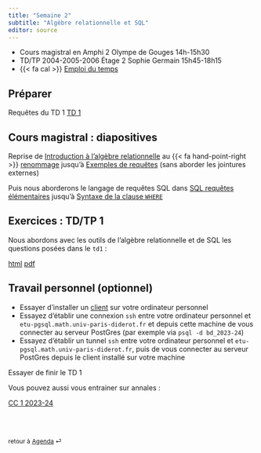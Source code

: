 ```yaml
---
title: "Semaine 2"
subtitle: "Algèbre relationnelle et SQL"
editor: source
---
```


::: callout-important

-   Cours magistral en Amphi 2 Olympe de Gouges 14h-15h30
-   TD/TP 2004-2005-2006 Étage 2 Sophie Germain 15h45-18h15
-   {{< fa cal >}} [Emploi du temps](https://edt.math.univ-paris-diderot.fr/#/parcours/miashs/l3)

:::

## Préparer

Requêtes du TD 1 [TD 1](/workshops/td1.html) 

## Cours magistral : diapositives

Reprise de 
[Introduction à l'algèbre relationnelle](/slides/SQL_0.html) 
au {{< fa hand-point-right >}} [renommage](/slides/SQL_0.html#/renommage){target="_blank"} jusqu'à [Exemples de requêtes](/slides/SQL_0.html#/exemples-de-requêtes) (sans aborder les jointures externes)


Puis nous aborderons le langage de requêtes SQL dans 
[SQL requêtes élémentaires](/slides/SQL_1.html)
jusqu'à [Syntaxe de la clause `WHERE`](/slides/SQL_1.html#/syntaxe-de-la-condition-where-...-suite-3)

## Exercices : TD/TP 1


Nous abordons avec les outils de l'algèbre relationnelle et de SQL les questions posées dans le `td1` :

[html](/workshops/td1.html)  [pdf](/workshops/td1.pdf)


## Travail personnel (optionnel)

- Essayer d'installer un [client](/computing-access.qmd) sur votre ordinateur personnel 
- Essayez d'établir une connexion `ssh`  entre votre ordinateur personnel et `etu-pgsql.math.univ-paris-diderot.fr` et depuis cette machine de vous connecter au serveur PostGres (par exemple via `psql -d bd_2023-24`)
- Essayez d'établir un tunnel `ssh` entre votre ordinateur personnel et `etu-pgsql.math.univ-paris-diderot.fr`, puis de vous connecter au serveur PostGres depuis le client installé sur votre machine

Essayer de finir le TD 1

Vous pouvez aussi vous entrainer sur annales :

[CC 1 2023-24](/exams/cc1-2023-10-27.html)

<br><br>

::: {style="font-size: 0.875em;"}
retour à [Agenda](/slides-listings.qmd) ⏎
:::
